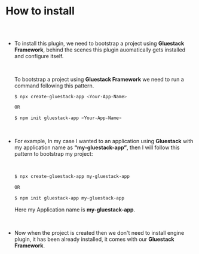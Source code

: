 
<Meta title="Engine Plugin Docs/How to install" />

# How to install

##

<br />

- To install this plugin, we need to bootstrap a project using **Gluestack Framework**,
  behind the scenes this plugin auomatically gets installed and configure itself.

  <br />

  To bootstrap a project using **Gluestack Framework** we need to run a command following
  this pattern.

  ```bash
  $ npx create-gluestack-app <Your-App-Name>

  OR

  $ npm init gluestack-app <Your-App-Name>
  ```

  <br />

- For example, In my case I wanted to an application using **Gluestack** with my application
  name as **“my-gluestack-app”**, then I will follow this pattern to bootstrap my project:

  <br />

  ```bash
  $ npx create-gluestack-app my-gluestack-app

  OR

  $ npm init gluestack-app my-gluestack-app
  ```

  Here my Application name is **my-gluestack-app**.

  <br />

- Now when the project is created then we don't need to install engine plugin, it
  has been already installed, it comes with our **Gluestack Framework**.
